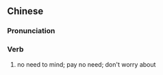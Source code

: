 ==Chinese==
{{zh-forms}}

===Pronunciation===
{{zh-pron
|m=béngguǎn
|cat=v
}}

===Verb===
{{zh-verb}}

# {{lb|zh|colloquial}} no need to mind; pay no need; don't worry about